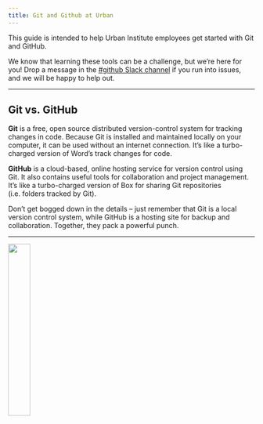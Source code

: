 ```yaml
---
title: Git and Github at Urban
---
```


This guide is intended to help Urban Institute employees get started with Git and GitHub.

We know that learning these tools can be a challenge, but we're here for you! Drop a message in the [#github Slack channel](https://theurbaninstitute.slack.com/archives/C6J9AALDR) if you run into issues, and we will be happy to help out.

------------------------------------------------------------------------

## Git vs. GitHub

**Git** is a free, open source distributed version-control system for tracking changes in code. Because Git is installed and maintained locally on your computer, it can be used without an internet connection. It's like a turbo-charged version of Word's track changes for code.

**GitHub** is a cloud-based, online hosting service for version control using Git. It also contains useful tools for collaboration and project management. It's like a turbo-charged version of Box for sharing Git repositories (i.e. folders tracked by Git).

Don't get bogged down in the details -- just remember that Git is a local version control system, while GitHub is a hosting site for backup and collaboration. Together, they pack a powerful punch.

------------------------------------------------------------------------

![](https://octodex.github.com/images/benevocats.png){fig-align="center" width="30%"}
